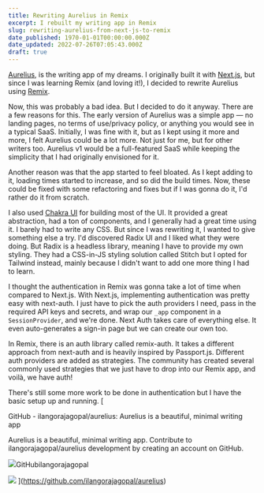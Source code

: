 ```yaml
---
title: Rewriting Aurelius in Remix
excerpt: I rebuilt my writing app in Remix
slug: rewriting-aurelius-from-next-js-to-remix
date_published: 1970-01-01T00:00:00.000Z
date_updated: 2022-07-26T07:05:43.000Z
draft: true
---
```


[Aurelius](https://aurelius.ink), is the writing app of my dreams. I originally built it with [Next.js](https://nextjs.org/), but since I was learning Remix (and loving it!), I decided to rewrite Aurelius using [Remix](https://remix.run/).

Now, this was probably a bad idea. But I decided to do it anyway. There are a few reasons for this. The early version of Aurelius was a simple app — no landing pages, no terms of use/privacy policy, or anything you would see in a typical SaaS. Initially, I was fine with it, but as I kept using it more and more, I felt Aurelius could be a lot more. Not just for me, but for other writers too. Aurelius v1 would be a full-featured SaaS while keeping the simplicity that I had originally envisioned for it.

Another reason was that the app started to feel bloated. As I kept adding to it, loading times started to increase, and so did the build times. Now, these could be fixed with some refactoring and fixes but if I was gonna do it, I'd rather do it from scratch.

I also used [Chakra UI](https://chakra-ui.com/) for building most of the UI. It provided a great abstraction, had a ton of components, and I generally had a great time using it. I barely had to write any CSS. But since I was rewriting it, I wanted to give something else a try. I'd discovered Radix UI and I liked what they were doing. But Radix is a headless library, meaning I have to provide my own styling. They had a CSS-in-JS styling solution called Stitch but I opted for Tailwind instead, mainly because I didn't want to add one more thing I had to learn.

I thought the authentication in Remix was gonna take a lot of time when compared to Next.js. With Next.js, implementing authentication was pretty easy with next-auth. I just have to pick the auth providers I need, pass in the required API keys and secrets, and wrap our `_app` component in a `SessionProvider`, and we're done. Next Auth takes care of everything else. It even auto-generates a sign-in page but we can create our own too.

In Remix, there is an auth library called remix-auth. It takes a different approach from next-auth and is heavily inspired by Passport.js. Different auth providers are added as strategies. The community has created several commonly used strategies that we just have to drop into our Remix app, and voilà, we have auth!

There's still some more work to be done in authentication but I have the basic setup up and running.
[

GitHub - ilangorajagopal/aurelius: Aurelius is a beautiful, minimal writing app

Aurelius is a beautiful, minimal writing app. Contribute to ilangorajagopal/aurelius development by creating an account on GitHub.

![](https://github.com/fluidicon.png)GitHubilangorajagopal

![](https://opengraph.githubassets.com/19d4701155d372c38a3226cbf633750a3de7c791c8c5415241882915b67849b4/ilangorajagopal/aurelius)
](https://github.com/ilangorajagopal/aurelius)
